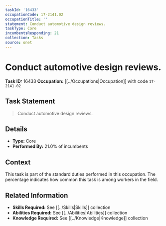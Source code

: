 ```yaml
---
taskId: '16433'
occupationCode: 17-2141.02
occupationTitle: ''
statement: Conduct automotive design reviews.
taskType: Core
incumbentsResponding: 21
collection: Tasks
source: onet
---
```

# Conduct automotive design reviews.

**Task ID:** 16433
**Occupation:** [[../Occupations|Occupation]] with code `17-2141.02`

## Task Statement

> Conduct automotive design reviews.

## Details

- **Type:** Core
- **Performed By:** 21.0% of incumbents

## Context

This task is part of the standard duties performed in this occupation. The percentage indicates how common this task is among workers in the field.

## Related Information

- **Skills Required:** See [[../Skills|Skills]] collection
- **Abilities Required:** See [[../Abilities|Abilities]] collection
- **Knowledge Required:** See [[../Knowledge|Knowledge]] collection

